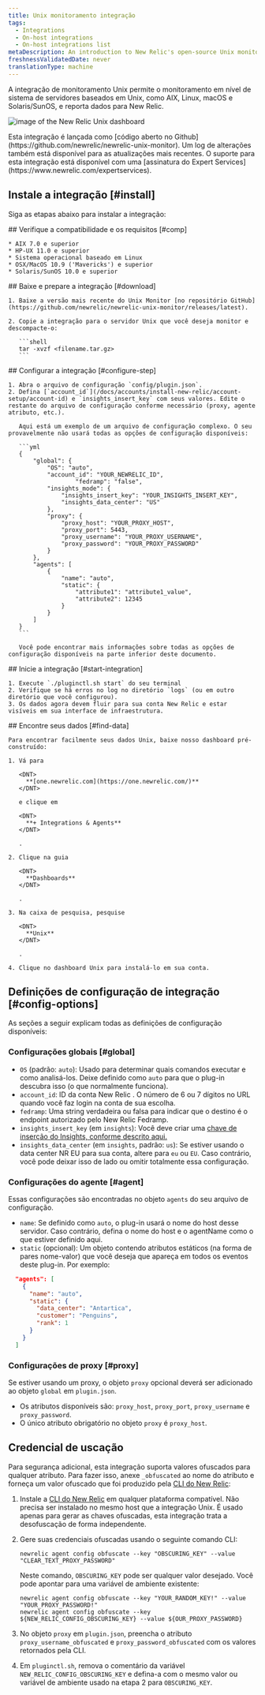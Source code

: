 ```yaml
---
title: Unix monitoramento integração
tags:
  - Integrations
  - On-host integrations
  - On-host integrations list
metaDescription: An introduction to New Relic's open-source Unix monitoring integration.
freshnessValidatedDate: never
translationType: machine
---
```


A integração de monitoramento Unix permite o monitoramento em nível de sistema de servidores baseados em Unix, como AIX, Linux, macOS e Solaris/SunOS, e reporta dados para New Relic.

<img
  title="unix"
  alt="image of the New Relic Unix dashboard"
  src="/images/infrastructure_screenshot-crop_unix-dashboard.webp"
/>

<Callout variant="tip">
  Esta integração é lançada como [código aberto no Github](https://github.com/newrelic/newrelic-unix-monitor). Um log de alterações também está disponível para as atualizações mais recentes. O suporte para esta integração está disponível com uma [assinatura do Expert Services](https://www.newrelic.com/expertservices).
</Callout>

## Instale a integração [#install]

Siga as etapas abaixo para instalar a integração:

<Steps>
  <Step>
    ## Verifique a compatibilidade e os requisitos [#comp]

    * AIX 7.0 e superior
    * HP-UX 11.0 e superior
    * Sistema operacional baseado em Linux
    * OSX/MacOS 10.9 ('Mavericks') e superior
    * Solaris/SunOS 10.0 e superior
  </Step>

  <Step>
    ## Baixe e prepare a integração [#download]

    1. Baixe a versão mais recente do Unix Monitor [no repositório GitHub](https://github.com/newrelic/newrelic-unix-monitor/releases/latest).

    2. Copie a integração para o servidor Unix que você deseja monitor e descompacte-o:

       ```shell
       tar -xvzf <filename.tar.gz>
       ```
  </Step>

  <Step>
    ## Configurar a integração [#configure-step]

    1. Abra o arquivo de configuração `config/plugin.json`.
    2. Defina [`account_id`](/docs/accounts/install-new-relic/account-setup/account-id) e `insights_insert_key` com seus valores. Edite o restante do arquivo de configuração conforme necessário (proxy, agente atributo, etc.).

       Aqui está um exemplo de um arquivo de configuração complexo. O seu provavelmente não usará todas as opções de configuração disponíveis:

       ```yml
       {
           "global": {
               "OS": "auto",
               "account_id": "YOUR_NEWRELIC_ID",
                       "fedramp": "false",
               "insights_mode": {
                   "insights_insert_key": "YOUR_INSIGHTS_INSERT_KEY",
                   "insights_data_center": "US"
               },
               "proxy": {
                   "proxy_host": "YOUR_PROXY_HOST",
                   "proxy_port": 5443,
                   "proxy_username": "YOUR_PROXY_USERNAME",
                   "proxy_password": "YOUR_PROXY_PASSWORD"
               }
           },
           "agents": [
               {
                   "name": "auto",
                   "static": {
                       "attribute1": "attribute1_value",
                       "attribute2": 12345
                   }
               }
           ]
       }
       ```

       Você pode encontrar mais informações sobre todas as opções de configuração disponíveis na parte inferior deste documento.
  </Step>

  <Step>
    ## Inicie a integração [#start-integration]

    1. Execute `./pluginctl.sh start` do seu terminal
    2. Verifique se há erros no log no diretório `logs` (ou em outro diretório que você configurou).
    3. Os dados agora devem fluir para sua conta New Relic e estar visíveis em sua interface de infraestrutura.
  </Step>

  <Step>
    ## Encontre seus dados [#find-data]

    Para encontrar facilmente seus dados Unix, baixe nosso dashboard pré-construído:

    1. Vá para

       <DNT>
         **[one.newrelic.com](https://one.newrelic.com/)**
       </DNT>

       e clique em

       <DNT>
         **+ Integrations & Agents**
       </DNT>

       .

    2. Clique na guia

       <DNT>
         **Dashboards**
       </DNT>

       .

    3. Na caixa de pesquisa, pesquise

       <DNT>
         **Unix**
       </DNT>

       .

    4. Clique no dashboard Unix para instalá-lo em sua conta.
  </Step>
</Steps>

## Definições de configuração de integração [#config-options]

As seções a seguir explicam todas as definições de configuração disponíveis:

### Configurações globais [#global]

* `OS` (padrão: `auto`): Usado para determinar quais comandos executar e como analisá-los. Deixe definido como `auto` para que o plug-in descubra isso (o que normalmente funciona).
* `account_id`: ID da conta New Relic . O número de 6 ou 7 dígitos no URL quando você faz login na conta de sua escolha.
* `fedramp`: Uma string verdadeira ou falsa para indicar que o destino é o endpoint autorizado pelo New Relic Fedramp.
* `insights_insert_key` (em `insights`): Você deve criar uma [chave de inserção do Insights, conforme descrito aqui.](/docs/insights/insights-data-sources/custom-data/insert-custom-events-insights-api#register)
* `insights_data_center` (em `insights`, padrão: `us`): Se estiver usando o data center NR EU para sua conta, altere para `eu` ou `EU`. Caso contrário, você pode deixar isso de lado ou omitir totalmente essa configuração.

### Configurações do agente [#agent]

Essas configurações são encontradas no objeto `agents` do seu arquivo de configuração.

* `name`: Se definido como `auto`, o plug-in usará o nome do host desse servidor. Caso contrário, defina o nome do host e o agentName como o que estiver definido aqui.
* `static` (opcional): Um objeto contendo atributos estáticos (na forma de pares nome-valor) que você deseja que apareça em todos os eventos deste plug-in. Por exemplo:

```json
  "agents": [
    {
      "name": "auto",
      "static": {
        "data_center": "Antartica",
        "customer": "Penguins",
        "rank": 1
      }
    }
  ]
```

### Configurações de proxy [#proxy]

Se estiver usando um proxy, o objeto `proxy` opcional deverá ser adicionado ao objeto `global` em `plugin.json`.

* Os atributos disponíveis são: `proxy_host`, `proxy_port`, `proxy_username` e `proxy_password`.
* O único atributo obrigatório no objeto `proxy` é `proxy_host`.

## Credencial de uscação

Para segurança adicional, esta integração suporta valores ofuscados para qualquer atributo. Para fazer isso, anexe `_obfuscated` ao nome do atributo e forneça um valor ofuscado que foi produzido pela [CLI do New Relic](https://github.com/newrelic/newrelic-cli):

1. Instale a [CLI do New Relic](https://github.com/newrelic/newrelic-cli#installation) em qualquer plataforma compatível. Não precisa ser instalado no mesmo host que a integração Unix. É usado apenas para gerar as chaves ofuscadas, esta integração trata a desofuscação de forma independente.

2. Gere suas credenciais ofuscadas usando o seguinte comando CLI:

   ```
   newrelic agent config obfuscate --key "OBSCURING_KEY" --value "CLEAR_TEXT_PROXY_PASSWORD"
   ```

   Neste comando, `OBSCURING_KEY` pode ser qualquer valor desejado. Você pode apontar para uma variável de ambiente existente:

   ```
   newrelic agent config obfuscate --key "YOUR_RANDOM_KEY!" --value "YOUR_PROXY_PASSWORD!"
   newrelic agent config obfuscate --key ${NEW_RELIC_CONFIG_OBSCURING_KEY} --value ${OUR_PROXY_PASSWORD}
   ```

3. No objeto `proxy` em `plugin.json`, preencha o atributo `proxy_username_obfuscated` e `proxy_password_obfuscated` com os valores retornados pela CLI.

4. Em `pluginctl.sh`, remova o comentário da variável `NEW_RELIC_CONFIG_OBSCURING_KEY` e defina-a com o mesmo valor ou variável de ambiente usado na etapa 2 para `OBSCURING_KEY`.
